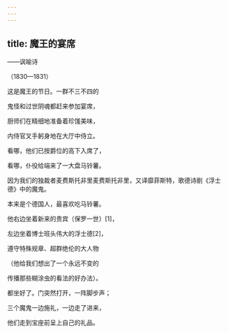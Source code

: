 ```yaml
---
---
---
```

title: 魔王的宴席
---




——讽喻诗

（1830—1831）

这是魔王的节日。一群不三不四的

鬼怪和过世阴魂都赶来参加宴席，

厨师们在精细地准备着珍馐美味，

内侍官叉手躬身地在大厅中侍立。

看哪，他们已按爵位的高下入席了，

看哪，仆役给端来了一大盘马铃薯。

因为我们的独裁者麦费斯托非里麦费斯托非里，又译靡菲斯特，歌德诗剧《浮士德》中的魔鬼。

本来是个德国人，最喜欢吃马铃薯。





他右边坐着新来的贵宾〔保罗一世〕[1]，

左边坐着博士班头伟大的浮士德[2]，

遵守特殊规章、超群绝伦的大人物

（他给我们想出了一个永远不变的

传播那些糊涂虫的看法的好办法）。

都坐好了。门突然打开，一阵脚步声；

三个魔鬼一边施礼，一边走了进来，

他们走到宝座前呈上自己的礼品。